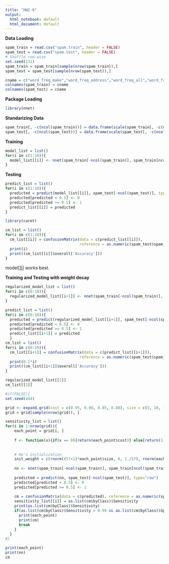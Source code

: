 ```yaml
---
title: "HW2-6"
output:
  html_notebook: default
  html_document: default
---
```


__Data Loading__
```r
spam_train = read.csv("spam.train", header = FALSE)
spam_test = read.csv("spam.test", header = FALSE)
# Shuffle row-wise
set.seed(131)
spam_train = spam_train[sample(nrow(spam_train)),]
spam_test = spam_test[sample(nrow(spam_test)),]

cname = c("word_freq_make","word_freq_address","word_freq_all","word_freq_3d","word_freq_our","word_freq_over","word_freq_remove","word_freq_internet","word_freq_order","word_freq_mail","word_freq_receive","word_freq_will","word_freq_people","word_freq_report","word_freq_addresses","word_freq_free","word_freq_business","word_freq_email","word_freq_you","word_freq_credit","word_freq_your","word_freq_font","word_freq_000","word_freq_money","word_freq_hp","word_freq_hpl","word_freq_george","word_freq_650","word_freq_lab","word_freq_labs","word_freq_telnet","word_freq_857","word_freq_data","word_freq_415","word_freq_85","word_freq_technology","word_freq_1999","word_freq_parts","word_freq_pm","word_freq_direct","word_freq_cs","word_freq_meeting","word_freq_original","word_freq_project","word_freq_re","word_freq_edu","word_freq_table","word_freq_conference","char_freq_;","char_freq_(","char_freq_[","char_freq_exclamation","char_freq_$","char_freq_#","capital_run_length_average","capital_run_length_longest","capital_run_length_total","spam_nonspam")
colnames(spam_train) = cname
colnames(spam_test) = cname
```

__Package Loading__
```r
library(nnet)
```

__Standarizing Data__
```r
spam_train[, -c(ncol(spam_train))] = data.frame(scale(spam_train[, -c(ncol(spam_train))]))
spam_test[, -c(ncol(spam_test))] = data.frame(scale(spam_test[, -c(ncol(spam_test))]))
```

__Training__
```r
model_list = list()
for(i in c(1:10)){
  model_list[[i]] <- nnet(spam_train[-ncol(spam_train)], spam_train[ncol(spam_train)], size = i, rang = 0.5, maxit = 300)
}
```

__Testing__
```r
predict_list = list()
for(i in c(1:10)){
  predicted = predict(model_list[[i]], spam_test[-ncol(spam_test)], type="raw")
  predicted[predicted < 0.5] <- 0
  predicted[predicted >= 0.5] <- 1
  predict_list[[i]] = predicted
}
```

```r
library(caret)

cm_list = list()
for(i in c(1:10)){
  cm_list[[i]] = confusionMatrix(data = c(predict_list[[i]]), 
                                 reference = as.numeric(spam_test$spam_nonspam))
  print(i)
  print((cm_list[[i]]$overall['Accuracy']))
}
```

model[[5]](with 5 hidden units) works best.

__Training and Testing with weight decay__
```r
regularized_model_list = list()
for(i in c(0:10)){
  regularized_model_list[[i+1]] <- nnet(spam_train[-ncol(spam_train)], spam_train[ncol(spam_train)], size = 6, rang = 0.5, maxit = 300, decay = i*0.1)
}

predict_list = list()
for(i in c(0:10)){
  predicted = predict(regularized_model_list[[i+1]], spam_test[-ncol(spam_test)], type="raw")
  predicted[predicted < 0.5] <- 0
  predicted[predicted >= 0.5] <- 1
  predict_list[[i+1]] = predicted
  }
cm_list = list()
for(i in c(0:10)){
  cm_list[[i+1]] = confusionMatrix(data = c(predict_list[[i+1]]), 
                                 reference = as.numeric(spam_test$spam_nonspam))
  print(0.1*i)
  print((cm_list[[i+1]]$overall['Accuracy']))
}
```


```r
regularized_model_list[[2]]
cm_list[[2]]
```

```r
#if(FALSE){
set.seed(444)

grid <- expand.grid(cost = c(0.95, 0.90, 0.85, 0.80), size = c(5, 10, 15, 20, 25, 30, 35, 40, 45, 50), decay = c(0.05, 0.1, 0.15, 0.20, 0.25, 0.30), maxit = c(50, 100, 150, 200, 250, 300, 350, 400, 450, 500))
grid = grid[sample(nrow(grid)), ]

sensitivity_list = list()
for(i in 1:nrow(grid)){
    each_point = grid[i, ]
    
    f <- function(x){if(x == 0){return(each_point$cost)} else{return(1-each_point$cost)}}
    
    
    # He's initialization
    init_weight = c(rnorm((57+1)*each_point$size, 0, 1./57), rnorm(each_point$size + 1, 0, 1./each_point$size))
    
    nn <- nnet(spam_train[-ncol(spam_train)], spam_train[ncol(spam_train)], size = each_point$size, weights = unlist(Map(f, spam_train$spam_nonspam)), Wts = init_weight, maxit = each_point$size, decay = each_point$decay, entropy = TRUE, MaxNWts = 100000)
    
    predicted = predict(nn, spam_test[-ncol(spam_test)], type="raw")
    predicted[predicted < 0.5] <- 0
    predicted[predicted >= 0.5] <- 1
    
    cm = confusionMatrix(data = c(predicted), reference = as.numeric(spam_test$spam_nonspam))
    sensitivity_list[[i]] = as.list(cm$byClass)$Sensitivity
    print(as.list(cm$byClass)$Sensitivity)
    if(as.list(cm$byClass)$Sensitivity > 0.99 && as.list(cm$byClass)$Specificity > 0.5){
      print(each_point)
      print(cm)
      break
    }
  }
#}
```

```r
print(each_point)
print(nn)
cm
```